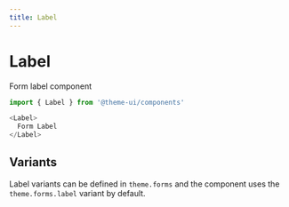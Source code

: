 ```yaml
---
title: Label
---
```


# Label

Form label component

```js
import { Label } from '@theme-ui/components'
```

```js live=true
<Label>
  Form Label
</Label>
```

## Variants

Label variants can be defined in `theme.forms` and the component uses the `theme.forms.label` variant by default.
